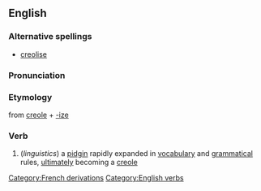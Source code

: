 ==English==
=== Alternative spellings ===
* [[creolise]]

===Pronunciation===
{{substub}}

===Etymology===
[[Category:French derivations]]
from [[creole]] + [[-ize]]

===Verb===
[[Category:English verbs]]
{{en-infl-reg-other-e|creoliz|e|}}

# (''linguistics'') a [[pidgin]] rapidly expanded in [[vocabulary]] and [[grammar|grammatical]] rules, [[ultimate]]ly becoming a [[creole]]